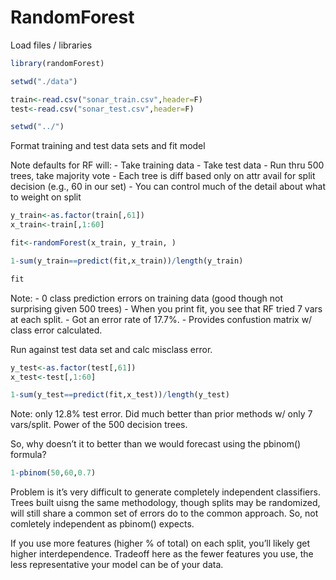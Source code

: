 RandomForest
========================================================

Load files / libraries

```r
library(randomForest)

setwd("./data")

train<-read.csv("sonar_train.csv",header=F)
test<-read.csv("sonar_test.csv",header=F)

setwd("../")
```

Format training and test data sets and fit model

Note defaults for RF will:
- Take training data
- Take test data
- Run thru 500 trees, take majority vote
- Each tree is diff based only on attr avail for split decision (e.g., 60 in our set)
- You can control much of the detail about what to weight on split

```r
y_train<-as.factor(train[,61])
x_train<-train[,1:60]

fit<-randomForest(x_train, y_train, )

1-sum(y_train==predict(fit,x_train))/length(y_train)

fit
```

Note:
- 0 class prediction errors on training data (good though not surprising given 500 trees)
- When you print fit, you see that RF tried 7 vars at each split.
- Got an error rate of 17.7%.
- Provides confustion matrix w/ class error calculated. 

Run against test data set and calc misclass error. 

```r
y_test<-as.factor(test[,61])
x_test<-test[,1:60]

1-sum(y_test==predict(fit,x_test))/length(y_test)
```

Note: only 12.8% test error. Did much better than prior methods w/ only 7 vars/split. Power of the 500 decision trees. 

So, why doesn't it to better than we would forecast using the pbinom() formula? 

```r
1-pbinom(50,60,0.7)
```

Problem is it's very difficult to generate completely independent classifiers. Trees built uisng the same methodology, though splits may be randomized, will still share a common set of errors do to the common approach. So, not comletely independent as pbinom() expects. 

If you use more features (higher % of total) on each split, you'll likely get higher interdependence. Tradeoff here as the fewer features you use, the less representative your model can be of your data. 